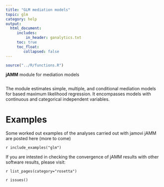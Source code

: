 ```yaml
---
title: "GLM mediation models"
topic: glm
category: help
output: 
  html_document:
     includes:
         in_header: ganalytics.txt
     toc: true
     toc_float:
        collapsed: false
---
```



```r
source("../R/functions.R")

```

**jAMM** module for mediation models

<img src="glm/main.png" class="img-responsive" alt="">

The module estimates simple, multiple, and conditional mediation models for based  maximum likelihood regression. It encompasses models with continuous and categorical independent variables. 


# Examples

Some worked out examples of the analyses carried out with jamovi jAMM are posted here (more to come)

`r include_examples("glm")`

If you are intested in checking the convergence of jAMM results with other software results, please visit:

`r list_pages(category="rosetta")`


`r issues()`

